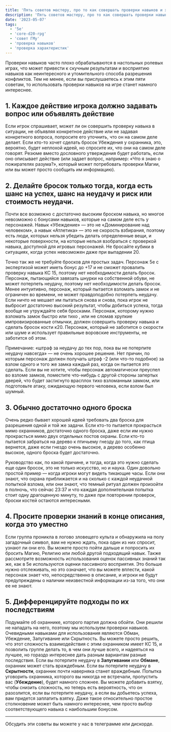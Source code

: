 ```yaml
---
title: 'Пять советов мастеру, про то как совершать проверки навыков и характеристик'
description: 'Пять советов мастеру, про то как совершать проверки навыков и характеристик в D&D 5e и не только'
date: '2023-05-07'
tags:
  - '5e'
  - 'core-d20-rpg'
  - 'совет ГМу'
  - 'проверка навыков'
  - 'проверка характеристик'
---
```


Проверки навыков часто плохо обрабатываются в настольных ролевых играх, что может привести к скучным результатам и восприятию навыков как неинтересного и утомительного способа разрешения конфликтов. Тем не менее, если вы прислушаетесь к этим пяти советам, то использовать проверки навыков на игре станет намного интереснее.

## 1. Каждое действие игрока должно задавать вопрос или объявлять действие

Если игрок спрашивает, может ли он совершить проверку навыка в ситуации, не объявляя конкретное действие или не задавая конкретного вопроса, попросите его уточнить, что он на самом деле делает. Если кто-то хочет сделать бросок Убеждения у охранника, это, вероятно, будет неплохой идеей, но спросите их, что они на самом деле говорят. Резюме вместо дословного утверждения будет работать, если оно описывает действие (или задает вопрос, например: «Что я знаю о пожирателях разума?», который может потребовать проверки Магии, или вы может просто сообщить им информацию).

## 2. Делайте бросок только тогда, когда есть шанс на успех, шанс на неудачу и риск или стоимость неудачи.

Почти все возможно с достаточно высоким броском навыка, но многое невозможно с бонусами навыков, которые на самом деле есть у персонажей. Навык «Убеждение» — это не «Доминирование над человеком», а навык «Атлетика» — это не скорость взбирания, поэтому есть люди, которых нельзя убедить делать определенные вещи, и некоторые поверхности, на которые нельзя взобраться с проверкой навыка, доступной для игровых персонажей. Не бросайте кубики в ситуациях, когда успех невозможен даже при выпадении 20.

Точно так же не требуйте бросков для простых задач. Персонаж 5e с экспертизой может иметь бонус до +17 и не сможет провалить проверку навыка КС 15, поэтому нет необходимости делать бросок. Персонаж, пытающийся завязать шнурки на собственной обуви, не может потерпеть неудачу, поэтому нет необходимости делать бросок. Менее интуитивно, персонаж, который пытается взломать замок и не ограничен во времени, не может правдоподобно потерпеть неудачу. Если ничто не мешает им пытаться снова и снова, пока игрок не выбросит достаточно высокий результат, чтобы добиться успеха, тогда вообще не утруждайте себя бросками. Персонаж, которому нужно взломать замок быстро или тихо , или не сломав хрупкие импровизированные отмычки, должен совершить проверку навыка и сделать бросок кости к20. Персонаж, который не заботится о скорости или шуме и использует правильные воровские инструменты, не заботится об этом.

<Aside v="crimson">

Примечание: «штраф за неудачу до тех пор, пока вы не потерпите неудачу навсегда» — не очень хорошее решение. Нет причин, по которым персонаж должен получать штраф -2 (или что-то подобное) за взлом одного и того же замка каждый раз, когда он пытается это сделать. Если вы не хотите, чтобы персонаж автоматически преуспел во взломе замков, поместите что-нибудь с другой стороны запертых дверей, что будет застигнуто врасплох тихо взломанным замком, или подготовьте атаку, ожидающую первого человека, если взлом был шумный.

</Aside>

## 3. Обычно достаточно одного броска

Очень редко бывает хорошей идеей требовать два броска для разрешения одной и той же задачи. Если кто-то пытается прокрасться мимо охранников, достаточно одного броска, даже если им нужно прокрасться мимо двух отдельных постов охраны. Если кто-то пытается забраться на дерево к птичьему гнезду до того, как птица вернется, даже если гнездо очень высокое, а дерево особенно высокое, одного броска будет достаточно.

Руководство как, по какой причине, и тогда, когда это нужно сделать еще один бросок, это не только искусство, но и наука. Один довольно простой пример — когда игроки могут видеть тикающие часы. Если они знают, что охрана приближается и на сколько с каждой неудачной попыткой взлома, или они знают, что темный ритуал должен произойти в полночь, что сейчас 23:37 и что каждая дополнительная попытка стоит одну драгоценную минуту, то даже при повторении проверок, броски костей остаются интересными.

## 4. Просите проверки знаний в конце описания, когда это уместно

Если группа проникла в логово зловещего культа и обнаружила на полу загадочный символ, вам не нужно ждать, пока один из них спросит, узнают ли они его. Вы можете просто пойти дальше и попросить их бросить Магию, Религию или любой другой подходящий навык. Также рассмотрите возможность использования оценок пассивных знаний так же, как в 5e используются оценки пассивного восприятия. Это больше нужно отслеживать, но это означает, что вы можете вплести, какой персонаж знает что, непосредственно в описание, и игроки не будут предупреждены о наличии неизвестной информации из-за того, что они ее не знают.

## 5. Дифференцируйте подходы по их последствиям

Подумайте об охраннике, которого партия должна обойти. Они решили не нападать на него, поэтому мы используем проверки навыков. Очевидными навыками для использования являются Обман, Убеждение, Запугивание или Скрытность. Вы можете просто решить, что этот сложность взаимодействия с этим охранником имеет КС 15, и позволить группе делать то, в чем они лучше всего, и надеяться на лучшее, но гораздо интереснее дать разным вариантам разные последствия. Если вы потерпите неудачу в **Запугивании** или **Обмане**, охранник может стать враждебным. Если вы потерпите неудачу в **Скрытности**, охранник почти наверняка станет враждебным. Попытка уговорить охранника, которого вы никогда не встречали, пропустить вас (**Убеждение**), будет намного сложнее. Вы можете добавить взятку, чтобы снизить сложность, но теперь есть вероятность, что он разозлится, если вы потерпите неудачу, а если вы добьетесь успеха, вам придется заплатить взятку. Даже такое относительно простое столкновение может быть намного интереснее, чем просто выбор соответствующего навыка с наибольшим бонусом.

---

Обсудить эти советы вы можете у нас в телеграмме или дискорде.
